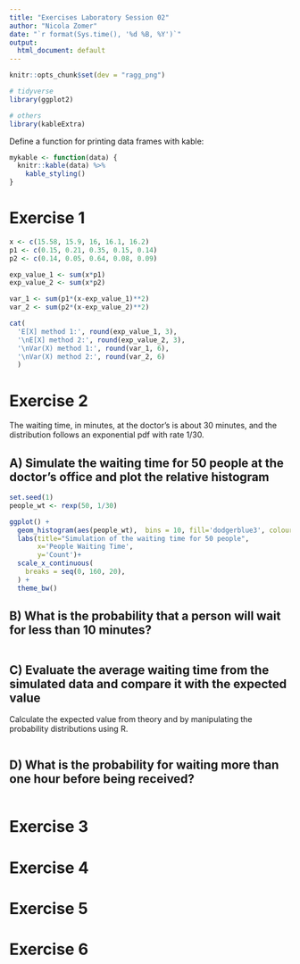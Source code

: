 ```yaml
---
title: "Exercises Laboratory Session 02"
author: "Nicola Zomer"
date: "`r format(Sys.time(), '%d %B, %Y')`"
output:
  html_document: default
---
```


```r
knitr::opts_chunk$set(dev = "ragg_png")

```


```r
# tidyverse
library(ggplot2)

# others
library(kableExtra)

```

Define a function for printing data frames with kable:

```r

mykable <- function(data) {
  knitr::kable(data) %>% 
    kable_styling()
}

```


# Exercise 1
```r

x <- c(15.58, 15.9, 16, 16.1, 16.2)
p1 <- c(0.15, 0.21, 0.35, 0.15, 0.14)
p2 <- c(0.14, 0.05, 0.64, 0.08, 0.09)

exp_value_1 <- sum(x*p1)
exp_value_2 <- sum(x*p2)

var_1 <- sum(p1*(x-exp_value_1)**2)
var_2 <- sum(p2*(x-exp_value_2)**2)

cat(
  'E[X] method 1:', round(exp_value_1, 3), 
  '\nE[X] method 2:', round(exp_value_2, 3), 
  '\nVar(X) method 1:', round(var_1, 6), 
  '\nVar(X) method 2:', round(var_2, 6)
  )


```

# Exercise 2
The waiting time, in minutes, at the doctor's is about 30 minutes, and the distribution follows an exponential pdf with rate 1/30.

## A) Simulate the waiting time for 50 people at the doctor's office and plot the relative histogram

```r

set.seed(1) 
people_wt <- rexp(50, 1/30)

ggplot() + 
  geom_histogram(aes(people_wt),  bins = 10, fill='dodgerblue3', colour="black") +
  labs(title="Simulation of the waiting time for 50 people", 
       x='People Waiting Time',
       y='Count')+
  scale_x_continuous(
    breaks = seq(0, 160, 20),
  ) + 
  theme_bw()

```

## B) What is the probability that a person will wait for less than 10 minutes?

```r

```


## C) Evaluate the average waiting time from the simulated data and compare it with the expected value 
Calculate the expected value from theory and by manipulating the probability distributions using R.

```r

```


## D) What is the probability for waiting more than one hour before being received?

```r

```



# Exercise 3

# Exercise 4

# Exercise 5

# Exercise 6


